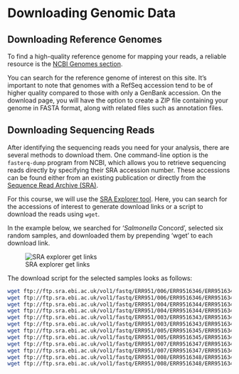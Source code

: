 # Downloading Genomic Data {#sec-downloading-data}

## Downloading Reference Genomes

To find a high-quality reference genome for mapping your reads, a reliable resource is the [NCBI Genomes section](https://www.ncbi.nlm.nih.gov/datasets/genome/). 

You can search for the reference genome of interest on this site. It's important to note that genomes with a RefSeq accession tend to be of higher quality compared to those with only a GenBank accession. On the download page, you will have the option to create a ZIP file containing your genome in FASTA format, along with related files such as annotation files.

## Downloading Sequencing Reads

After identifying the sequencing reads you need for your analysis, there are several methods to download them. One command-line option is the `fasterq-dump` program from NCBI, which allows you to retrieve sequencing reads directly by specifying their SRA accession number. These accessions can be found either from an existing publication or directly from the [Sequence Read Archive (SRA)](https://www.ncbi.nlm.nih.gov/sra).

For this course, we will use the [SRA Explorer tool](https://sra-explorer.info/). Here, you can search for the accessions of interest to generate download links or a script to download the reads using `wget`.

In the example below, we searched for '_Salmonella_ Concord', selected six random samples, and downloaded them by prepending 'wget' to each download link.

![SRA explorer get links](../assets/sra_explorer.png){.no-lightbox}

The download script for the selected samples looks as follows:

```bash
wget ftp://ftp.sra.ebi.ac.uk/vol1/fastq/ERR951/006/ERR9516346/ERR9516346_1.fastq.gz
wget ftp://ftp.sra.ebi.ac.uk/vol1/fastq/ERR951/006/ERR9516346/ERR9516346_2.fastq.gz
wget ftp://ftp.sra.ebi.ac.uk/vol1/fastq/ERR951/004/ERR9516344/ERR9516344_1.fastq.gz
wget ftp://ftp.sra.ebi.ac.uk/vol1/fastq/ERR951/004/ERR9516344/ERR9516344_2.fastq.gz
wget ftp://ftp.sra.ebi.ac.uk/vol1/fastq/ERR951/003/ERR9516343/ERR9516343_1.fastq.gz
wget ftp://ftp.sra.ebi.ac.uk/vol1/fastq/ERR951/003/ERR9516343/ERR9516343_2.fastq.gz
wget ftp://ftp.sra.ebi.ac.uk/vol1/fastq/ERR951/005/ERR9516345/ERR9516345_1.fastq.gz
wget ftp://ftp.sra.ebi.ac.uk/vol1/fastq/ERR951/005/ERR9516345/ERR9516345_2.fastq.gz
wget ftp://ftp.sra.ebi.ac.uk/vol1/fastq/ERR951/007/ERR9516347/ERR9516347_1.fastq.gz
wget ftp://ftp.sra.ebi.ac.uk/vol1/fastq/ERR951/007/ERR9516347/ERR9516347_2.fastq.gz
wget ftp://ftp.sra.ebi.ac.uk/vol1/fastq/ERR951/008/ERR9516348/ERR9516348_1.fastq.gz
wget ftp://ftp.sra.ebi.ac.uk/vol1/fastq/ERR951/008/ERR9516348/ERR9516348_2.fastq.gz
```
